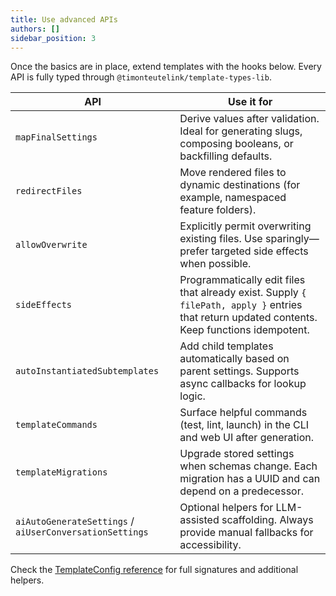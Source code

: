 ```yaml
---
title: Use advanced APIs
authors: []
sidebar_position: 3
---
```


Once the basics are in place, extend templates with the hooks below. Every API is fully typed through `@timonteutelink/template-types-lib`.

| API                                                     | Use it for                                                                                                                                    |
| ------------------------------------------------------- | --------------------------------------------------------------------------------------------------------------------------------------------- |
| `mapFinalSettings`                                      | Derive values after validation. Ideal for generating slugs, composing booleans, or backfilling defaults.                                      |
| `redirectFiles`                                         | Move rendered files to dynamic destinations (for example, namespaced feature folders).                                                        |
| `allowOverwrite`                                        | Explicitly permit overwriting existing files. Use sparingly—prefer targeted side effects when possible.                                       |
| `sideEffects`                                           | Programmatically edit files that already exist. Supply `{ filePath, apply }` entries that return updated contents. Keep functions idempotent. |
| `autoInstantiatedSubtemplates`                          | Add child templates automatically based on parent settings. Supports async callbacks for lookup logic.                                        |
| `templateCommands`                                      | Surface helpful commands (test, lint, launch) in the CLI and web UI after generation.                                                         |
| `templateMigrations`                                    | Upgrade stored settings when schemas change. Each migration has a UUID and can depend on a predecessor.                                       |
| `aiAutoGenerateSettings` / `aiUserConversationSettings` | Optional helpers for LLM-assisted scaffolding. Always provide manual fallbacks for accessibility.                                             |

Check the [TemplateConfig reference](../reference/template-config) for full signatures and additional helpers.
